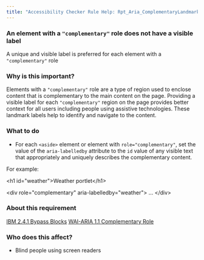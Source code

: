 ```yaml
---
title: "Accessibility Checker Rule Help: Rpt_Aria_ComplementaryLandmarkLabel_Implicit"
---
```


<div className="toolHelp">
<Row>
<Column colLg={16} colMd={8} colSm={4} className="toolHead">

### An element with a `"complementary"` role does not have a visible label

<div id="locLevel"></div>

A unique and visible label is preferred for each element with a `"complementary"` role

</Column>
</Row>
<Row>
<Column colLg={11} colMd={5} colSm={4} className="toolMain">

### Why is this important?

Elements with a `"complementary"` role are a type of region used to enclose content that is complementary to the main content on the page. Providing a visible label for each `"complementary"` region on the page provides better context for all users including people using assistive technologies. These landmark labels help to identify and navigate to the content.

<div id="locSnippet"></div>

### What to do

* For each `<aside>` element or element with `role="complementary"`, set the value of the `aria-labelledby` attribute to the `id` value of any visible text that appropriately and uniquely describes the complementary content.

For example:

<CodeSnippet type="multi" light={true}>&lt;h1 id="weather"&gt;Weather portlet&lt;/h1&gt;
    
&lt;div role="complementary" aria-labelledby="weather"&gt;
...
&lt;/div&gt;</CodeSnippet>

</Column>
<Column colLg={5} colMd={3} colSm={4} className="toolLeft">

### About this requirement

[IBM 2.4.1 Bypass Blocks](https://www.ibm.com/able/requirements/requirements/#2_4_1)
[WAI-ARIA 1.1 Complementary Role](https://www.w3.org/TR/wai-aria-1.1/#complementary)

### Who does this affect?

* Blind people using screen readers

</Column>
</Row>
</div>

